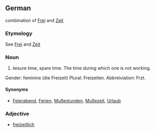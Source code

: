 ==German==
combination of [[Frei]] and [[Zeit]]
===Etymology===
See [[Frei]] and [[Zeit]]

===Noun===
# leisure time, spare time. The time during which one is not working.
Gender: feminine (die Freizeit)
Plural: Freizeiten.
Abbreiviation: Frzt.

====Synonyms====
*[[Feierabend]], [[Ferien]], [[Mußestunden]], [[Mußezeit]], [[Urlaub]]

===Adjective===
* [[freizeitlich]]